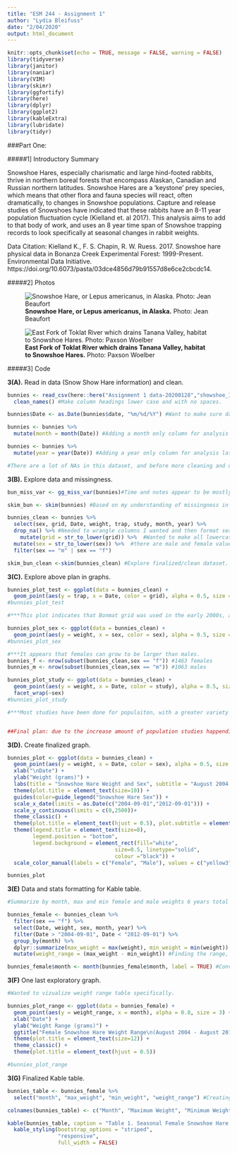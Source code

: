 ```yaml
---
title: "ESM 244 - Assignment 1"
author: "Lydia Bleifuss"
date: "2/04/2020"
output: html_document
---
```


```r
knitr::opts_chunk$set(echo = TRUE, message = FALSE, warning = FALSE)
library(tidyverse)
library(janitor)
library(naniar)
library(VIM)
library(skimr)
library(ggfortify)
library(here)
library(dplyr)
library(ggplot2)
library(kableExtra)
library(lubridate)
library(tidyr)
```



###Part One: 




#####1] Introductory Summary 

Snowshoe Hares, especially charismatic and large hind-footed rabbits, thrive in northern boreal forests that encompass Alaskan, Canadian and Russian northern latitudes. Snowshoe Hares are a ‘keystone’ prey species, which means that other flora and fauna species will react, often dramatically, to changes in Snowshoe populations. Capture and release studies of Snowshoes have indicated that these rabbits have an 8-11 year population fluctuation cycle (Kielland et. al 2017). This analysis aims to add to that body of work, and uses an 8 year time span of Snowshoe trapping records to look specifically at seasonal changes in rabbit weights.


Data Citation: Kielland K., F. S. Chapin, R. W. Ruess. 2017. Snowshoe hare physical data in Bonanza Creek Experimental Forest: 1999-Present. Environmental Data Initiative. https://doi.org/10.6073/pasta/03dce4856d79b91557d8e6ce2cbcdc14.




#####2] Photos


![**Snowshoe Hare, or Lepus americanus, in Alaska.** \n Photo: Jean Beaufort](Assignment 1 data-20200128/snowshoe-hare-in-alaska.jpg)



![**East Fork of Toklat River which drains Tanana Valley, habitat to Snowshoe Hares.** \n Photo: Paxson Woelber](Assignment 1 data-20200128/Toklat_Alaska.jpg)




#####3] Code


**3(A).** Read in data (Snow Show Hare information) and clean. 

```r
bunnies <- read_csv(here::here("Assignment 1 data-20200128","showshoe_Iter.csv")) %>% 
  clean_names() #Make column headings lower case and with no spaces.

bunnies$Date <- as.Date(bunnies$date, "%m/%d/%Y") #Want to make sure date data is in usable format.

bunnies <- bunnies %>% 
  mutate(month = month(Date)) #Adding a month only column for analysis later. 

bunnies <- bunnies %>% 
  mutate(year = year(Date)) #Adding a year only column for analysis later. 

#There are a lot of NAs in this dataset, and before more cleaning and deciding on variables to graph, I want to explore the data. 
```


**3(B).** Explore data and missingness. 

```r
bun_miss_var <- gg_miss_var(bunnies)#Time and notes appear to be mostly missing, nearly half of the dataset for age and hind foot is missing. Many NAs for right ear tag, weight and sex as well. 

skim_bun <- skim(bunnies) #Based on my understanding of missingness in the variabbles here, and having reviewed the metadata (know what columns mean), going to explore: 1. 'grid' and 'trap' to see how dispersered the traps are in the three grids through time, and if relatively well dispersed between the three grids, 2. 'weight' and 'grids' to see if females and males are hanging out in different areas or mixed (PLAN).

bunnies_clean <- bunnies %>% 
  select(sex, grid, Date, weight, trap, study, month, year) %>% 
  drop_na() %>% #Needed to wrangle columns I wanted and then format sex column to normalize the indication of male and female and get rid of NAs
    mutate(grid = str_to_lower(grid)) %>%  #Wanted to make all lowercase so 'Bonbs' was changed to 'bonds' to match and so unique strings were represented correctly ('bonrip' 'bonbs' and 'bonmat'). 
  mutate(sex = str_to_lower(sex)) %>%  #there are male and female values with a '?' which I am not going to include because the sex is uncertain
  filter(sex == "m" | sex == "f")

skim_bun_clean <-skim(bunnies_clean) #Explore finalized/clean dataset. 
```


**3(C).** Explore above plan in graphs. 

```r
bunnies_plot_test <- ggplot(data = bunnies_clean) +
  geom_point(aes(y = trap, x = Date, color = grid), alpha = 0.5, size = 1)
#bunnies_plot_test 

#***This plot indicates that Bonmat grid was used in the early 2000s, and Bonbs was used in the later years. Going to not include all in final plot because they are still helpful in looking at weight dispursement, but now going to color by sex. 

bunnies_plot_sex <- ggplot(data = bunnies_clean) +
  geom_point(aes(y = weight, x = sex, color = sex), alpha = 0.5, size = 1)
#bunnies_plot_sex

#***It appears that females can grow to be larger than males.
bunnies_f <- nrow(subset(bunnies_clean,sex == "f")) #1463 females
bunnies_m <- nrow(subset(bunnies_clean,sex == "m")) #1063 males 

bunnies_plot_study <- ggplot(data = bunnies_clean) +
  geom_point(aes(y = weight, x = Date, color = study), alpha = 0.5, size = 1) +
  facet_wrap(~sex) 
#bunnies_plot_study

#***Most studies have been done for populaiton, with a greater variety of studies done recently. 


##Final plan: due to the increase amount of population studies happending from 2004 to 2012, will use this date range when creating final graph. Also great because 8 years should capture most of a populaiton fluctuation. 
```


**3(D).** Create finalized graph.

```r
bunnies_plot <- ggplot(data = bunnies_clean) +
  geom_point(aes(y = weight, x = Date, color = sex), alpha = 0.5, size = 1.2) +
  xlab("\nDate") +
  ylab("Weight (grams)") +
  labs(title = "Snowshoe Hare Weight and Sex", subtitle = "August 2004 - August 2012", caption = "Figure 1. Snowshoe Hare Weight and Sex (August 2004 - August 2012).\n Seasonal weight fluctuations of both male and female Snowshoes across 8 years, or most of a population cycle.") +
  theme(plot.title = element_text(size=10)) +
  guides(color=guide_legend("Snowshoe Hare Sex")) +
  scale_x_date(limits = as.Date(c("2004-09-01","2012-09-01"))) +
  scale_y_continuous(limits = c(0,2500))+
  theme_classic() +
  theme(plot.title = element_text(hjust = 0.5), plot.subtitle = element_text(hjust = 0.5)) +
  theme(legend.title = element_text(size=8), 
        legend.position = "bottom", 
        legend.background = element_rect(fill="white",
                                  size=0.5, linetype="solid", 
                                  colour ="black")) +
  scale_color_manual(labels = c("Female", "Male"), values = c("yellow3","tomato2"))

bunnies_plot
```


**3(E)** Data and stats formatting for Kable table.

```r
#Summarize by month, max and min female and male weights 6 years total 

bunnies_female <- bunnies_clean %>% 
  filter(sex == "f") %>% 
  select(Date, weight, sex, month, year) %>% 
  filter(Date > "2004-09-01", Date < "2012-09-01") %>% 
  group_by(month) %>% 
  dplyr::summarize(max_weight = max(weight), min_weight = min(weight)) %>% 
  mutate(weight_range = (max_weight - min_weight)) #Finding the range, more helpful than min and max in this case. 

bunnies_female$month <- month(bunnies_female$month, label = TRUE) #Converting month number to name.
```


**3(F)** One last exploratory graph. 

```r
#Wanted to vizualize weight range table specifically. 

bunnies_plot_range <- ggplot(data = bunnies_female) +
  geom_point(aes(y = weight_range, x = month), alpha = 0.8, size = 3) +
  xlab("Date") +
  ylab("Weight Range (grams)") +
  ggtitle("Female Snowshoe Hare Weight Range\n(August 2004 - August 2012)") +
  theme(plot.title = element_text(size=12)) +
  theme_classic() +
  theme(plot.title = element_text(hjust = 0.5)) 

#bunnies_plot_range
```


**3(G)** Finalized Kable table.

```r
bunnies_table <- bunnies_female %>% 
  select("month", "max_weight", "min_weight", "weight_range") #Creating dataframe with only columns needed in table. 

colnames(bunnies_table) <- c("Month", "Maximum Weight", "Minimum Weight", "Weight Range")

kable(bunnies_table, caption = "Table 1. Seasonal Female Snowshoe Hare Weight Fluctuations. For all female Snowshoes trapped from August 2004 - August 2012, maximum and minimum weights (grams) were derived by month. The range between these values is also displayed here to indicate seasonal fluctuations in female Snowshoe size, the size ranges peaking in summer months.") %>% 
  kable_styling(bootstrap_options = "striped",
                "responsive",
                full_width = FALSE) 
```
